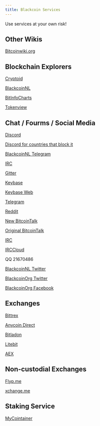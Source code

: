 ```yaml
---
title: Blackcoin Services
---
```


Use services at your own risk! 

## Other Wikis

[Bitcoinwiki.org](https://en.bitcoinwiki.org/wiki/BlackCoin)

## Blockchain Explorers

[Cryptoid](chainz.cryptoid.info/blk/)

[BlackcoinNL](https://explorer.blackcoin.nl/)

[BitInfoCharts](https://bitinfocharts.com/blackcoin/)

[Tokenview](https://blk.tokenview.com/)

## Chat / Fourms / Social Media

[Discord](https://discord.gg/hjNUgW)

[Discord for countries that block it](https://www.blackcoin.nl/chat-service-bridge/)

[BlackcoinNL Telegram](https://t.me/BlackcoinNL)

[IRC](https://en.irc2go.com/webchat/?net=freenode&room=blackcoin)

[Gitter](https://gitter.im/BlackCoin_Hub/)

[Keybase](keybase://team-page/blackcoin)

[Keybase Web](https://keybase.io/team/blackcoin)

[Telegram](https://t.me/blackcoin)

[Reddit](https://www.reddit.com/r/blackcoin/)

[New BitcoinTalk](https://bitcointalk.org/index.php?topic=3017838.0)

[Original BitcoinTalk](https://bitcointalk.org/index.php?topic=469640.0)

[IRC](irc://irc.freenode.net/#blackcoin)

[IRCCloud](https://www.irccloud.com/invite?channel=%23blackcoin&hostname=irc.freenode.net&port=6667)

QQ 21670486

[BlackcoinNL Twitter](https://twitter.com/BlackcoinNL)

[BlackcoinOrg Twitter](https://twitter.com/BlackcoinOrg)

[BlackcoinOrg Facebook](https://facebook.com/BlackcoinOrg)

## Exchanges

[Bittrex](https://bittrex.com/Market/Index?MarketName=BTC-BLK)

[Anycoin Direct](https://anycoindirect.eu/en/buy-blackcoin)

[Bitladon](https://www.bitladon.com/blackcoin)

[Litebit](https://www.litebit.eu/en/buy/blackcoin)

[AEX](https://www.aex.com/page/trade.html#/?symbol=blk_btc)

## Non-custodial Exchanges

[Flyp.me](https://flyp.me/en/top-cryptocurrencies/what-is-blackcoin/)

[xchange.me](https://xchange.me/)

## Staking Service

[MyCointainer](https://www.mycointainer.com/)
